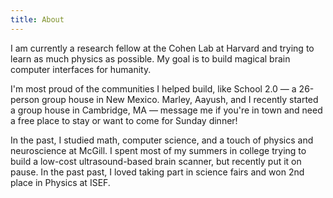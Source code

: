 ```yaml
---
title: About
---
```


I am currently a research fellow at the Cohen Lab at Harvard and trying to learn as much physics as possible. My goal is to build magical brain computer interfaces for humanity.

I'm most proud of the communities I helped build, like School 2.0 — a 26-person group house in New Mexico. Marley, Aayush, and I recently started a group house in Cambridge, MA — message me if you're in town and need a free place to stay or want to come for Sunday dinner!

In the past, I studied math, computer science, and a touch of physics and neuroscience at McGill. I spent most of my summers in college trying to build a low-cost ultrasound-based brain scanner, but recently put it on pause. In the past past, I loved taking part in science fairs and won 2nd place in Physics at ISEF.